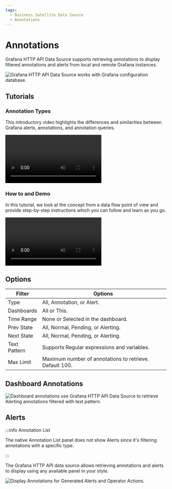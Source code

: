 ```yaml
---
tags:
  - Business Satellite Data Source
  - Annotations
---
```



# Annotations

Grafana HTTP API Data Source supports retrieving annotations to display filtered annotations and alerts from local and remote Grafana instances.

<Image
  title="Grafana HTTP API Data Source works with Grafana configuration database."
  src="/img/plugins/volkovlabs-grapi-datasource/schema.png"
/>

## Tutorials

### Annotation Types

This introductory video highlights the differences and similarities between Grafana alerts, annotations, and annotation queries.

<Video
  src="https://www.youtube.com/embed/4asWJ_Dhcmw"
  title="Annotations, Alerts, and Annotation queries in Grafana explained."
/>

### How to and Demo

In this tutorial, we look at the concept from a data flow point of view and provide step-by-step instructions which you can follow and learn as you go.

<Video
  src="https://www.youtube.com/embed/bmOkirtC65w"
  title="Annotations and Alerts tutorial for Grafana with Timescale."
/>

## Options

| Filter       | Options                                                 |
| ------------ | ------------------------------------------------------- |
| Type         | All, Annotation, or Alert.                              |
| Dashboards   | All or This.                                            |
| Time Range   | None or Selected in the dashboard.                      |
| Prev State   | All, Normal, Pending, or Alerting.                      |
| Next State   | All, Normal, Pending, or Alerting.                      |
| Text Pattern | Supports Regular expressions and variables.             |
| Max Limit    | Maximum number of annotations to retrieve. Default 100. |

## Dashboard Annotations

<Image
  title="Dashboard annotations use Grafana HTTP API Data Source to retrieve Alerting annotations filtered with text pattern."
  src="/img/plugins/volkovlabs-grapi-datasource/annotations.png"
/>

## Alerts

:::info Annotation List

The native Annotation List panel does not show Alerts since it's filtering annotations with a specific type.

:::

The Grafana HTTP API data source allows retrieving annotations and alerts to display using any available panel in your style.

<Image
  title="Display Annotations for Generated Alerts and Operator Actions."
  src="/img/plugins/volkovlabs-grapi-datasource/alerts.png"
/>
